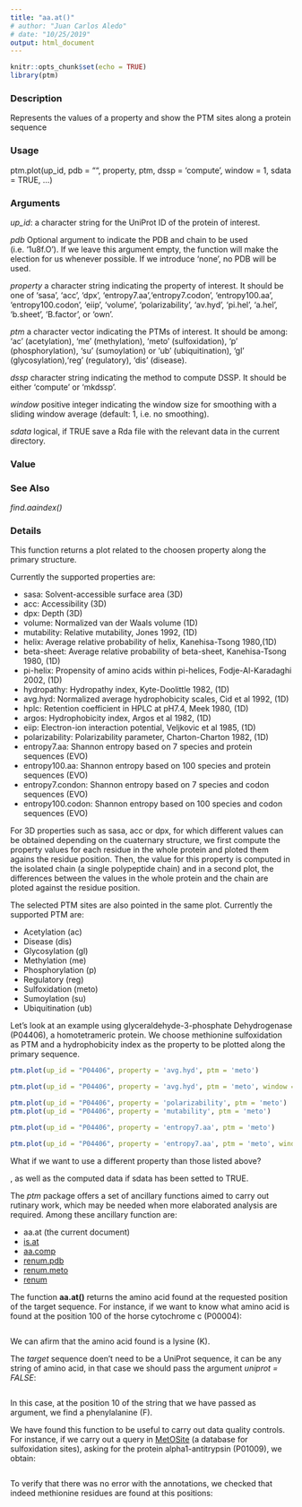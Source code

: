 ```yaml
---
title: "aa.at()"
# author: "Juan Carlos Aledo"
# date: "10/25/2019"
output: html_document
---
```


```r
knitr::opts_chunk$set(echo = TRUE)
library(ptm)
```

### Description
Represents the values of a property and show the PTM sites along a protein sequence

### Usage
ptm.plot(up_id, pdb = "", property, ptm, dssp = 'compute', window = 1, sdata = TRUE, ...)

### Arguments

_up_id_:	a character string for the UniProt ID of the protein of interest.

_pdb_	Optional argument to indicate the PDB and chain to be used (i.e. '1u8f.O'). If we leave this argument empty, the function will make the election for us whenever possible. If we introduce 'none', no PDB will be used.

_property_	a character string indicating the property of interest. It should be one of 'sasa', 'acc', 'dpx', 'entropy7.aa','entropy7.codon', 'entropy100.aa', 'entropy100.codon', 'eiip', 'volume', 'polarizability', 'av.hyd', 'pi.hel', 'a.hel', 'b.sheet', 'B.factor', or 'own'.

_ptm_ a character vector indicating the PTMs of interest. It should be among: 'ac' (acetylation), 'me' (methylation), 'meto' (sulfoxidation), 'p' (phosphorylation), 'su' (sumoylation) or 'ub' (ubiquitination), 'gl' (glycosylation),'reg' (regulatory), 'dis' (disease).

_dssp_ character string indicating the method to compute DSSP. It should be either 'compute' or 'mkdssp'.

_window_ positive integer indicating the window size for smoothing with a sliding window average (default: 1, i.e. no smoothing).

_sdata_ logical, if TRUE save a Rda file with the relevant data in the current directory.

### Value

### See Also
_find.aaindex()_

### Details

This function returns a plot related to the choosen property along the primary structure. 

Currently the supported properties are:

* sasa:  Solvent-accessible surface area (3D)
* acc: Accessibility (3D)
* dpx: Depth (3D)
* volume: Normalized van der Waals volume (1D)
* mutability: Relative mutability, Jones 1992, (1D)
* helix: Average relative probability of helix, Kanehisa-Tsong 1980,(1D)
* beta-sheet: Average relative probability of beta-sheet, Kanehisa-Tsong 1980, (1D)
* pi-helix: Propensity of amino acids within pi-helices, Fodje-Al-Karadaghi 2002, (1D)
* hydropathy: Hydropathy index, Kyte-Doolittle 1982, (1D)
* avg.hyd: Normalized average hydrophobicity scales, Cid et al 1992, (1D)
* hplc: Retention coefficient in HPLC at pH7.4, Meek 1980, (1D)
* argos: Hydrophobicity index, Argos et al 1982, (1D)
* eiip: Electron-ion interaction potential, Veljkovic et al 1985, (1D)
* polarizability: Polarizability parameter, Charton-Charton 1982, (1D)
* entropy7.aa: Shannon entropy based on 7 species and protein sequences (EVO)
* entropy100.aa: Shannon entropy based on 100 species and protein sequences (EVO)
* entropy7.condon: Shannon entropy based on 7 species and codon sequences (EVO)
* entropy100.codon: Shannon entropy based on 100 species and codon sequences (EVO)


For 3D properties such as sasa, acc or dpx, for which different values can be obtained depending on the cuaternary structure, we first compute the property values for each residue in the whole protein and ploted them agains the residue position. Then, the value for this property is computed in the isolated chain (a single polypeptide chain) and in a second plot, the differences between the values in the whole protein and the chain are ploted against the residue position.

The selected PTM sites are also pointed in the same plot. Currently the supported PTM are:

* Acetylation (ac)
* Disease (dis)
* Glycosylation (gl)
* Methylation (me)
* Phosphorylation (p)
* Regulatory (reg)
* Sulfoxidation (meto)
* Sumoylation (su)
* Ubiquitination (ub)

Let's look at an example using glyceraldehyde-3-phosphate Dehydrogenase (P04406), a homotetrameric protein. We choose methionine sulfoxidation as PTM and a hydrophobicity index as the property to be plotted along the primary sequence. 

```r
ptm.plot(up_id = "P04406", property = 'avg.hyd', ptm = 'meto')
```

```r
ptm.plot(up_id = "P04406", property = 'avg.hyd', ptm = 'meto', window = 5)
```

```r
ptm.plot(up_id = "P04406", property = 'polarizability', ptm = 'meto')
ptm.plot(up_id = "P04406", property = 'mutability', ptm = 'meto')
```


```r
ptm.plot(up_id = "P04406", property = 'entropy7.aa', ptm = 'meto')
```

```r
ptm.plot(up_id = "P04406", property = 'entropy7.aa', ptm = 'meto', window = 25)
```

What if we want to use a different property than those listed above?


, as well as the computed data if sdata has been setted to TRUE.

The _ptm_ package offers a set of ancillary functions aimed to carry out rutinary work, which may be needed when more elaborated analysis are required. Among these ancillary function are:

* aa.at (the current document)
* [is.at](./is.at)
* [aa.comp](./aa.comp)
* [renum.pdb](./renum.pdb)
* [renum.meto](./renum.meto)
* [renum](./renum)

The function **aa.at()** returns the amino acid found at the requested position of the target sequence. For instance, if we want to know what amino acid is found at the position 100 of the horse cytochrome c (P00004):
 
```r

```
We can afirm that the amino acid found is a lysine (K).

The _target_ sequence doen't need to be a UniProt sequence, it can be any string of amino acid, in that case we should pass the argument _uniprot = FALSE_:

```r

```
In this case, at the position 10 of the string that we have passed as argument, we find a phenylalanine (F).

We have found this function to be useful to carry out data quality controls. For instance, if we carry out a query in [MetOSite](https://metosite.uma.es) (a database for sulfoxidation sites), asking for the protein alpha1-antitrypsin (P01009), we obtain:

```r

```

To verify that there was no error with the annotations, we checked that indeed methionine residues are found at this positions:

```r

```

